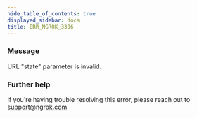 ```yaml
---
hide_table_of_contents: true
displayed_sidebar: docs
title: ERR_NGROK_3306
---
```


### Message

URL "state" parameter is invalid.

<ErrorDetails />

### Further help

If you're having trouble resolving this error, please reach out to [support@ngrok.com](mailto:support@ngrok.com?subject=Help%20with%20ERR_NGROK_3306)
